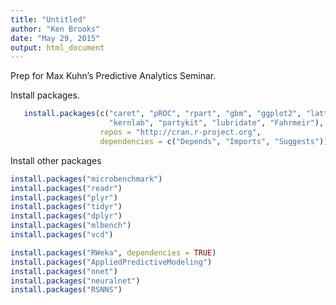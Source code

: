 ```yaml
---
title: "Untitled"
author: "Ken Brooks"
date: "May 29, 2015"
output: html_document
---
```


Prep for Max Kuhn's Predictive Analytics Seminar.

Install packages.

```r
   install.packages(c("caret", "pROC", "rpart", "gbm", "ggplot2", "lattice",
                      "kernlab", "partykit", "lubridate", "Fahrmeir"),
                    repos = "http://cran.r-project.org", 
                    dependencies = c("Depends", "Imports", "Suggests"))
```

Install other packages

```r

install.packages("microbenchmark")
install.packages("readr")
install.packages("plyr")
install.packages("tidyr")
install.packages("dplyr")
install.packages("mlbench")
install.packages("vcd")

install.packages("RWeka", dependencies = TRUE)
install.packages("AppliedPredictiveModeling")
install.packages("nnet")
install.packages("neuralnet")
install.packages("RSNNS")


```



